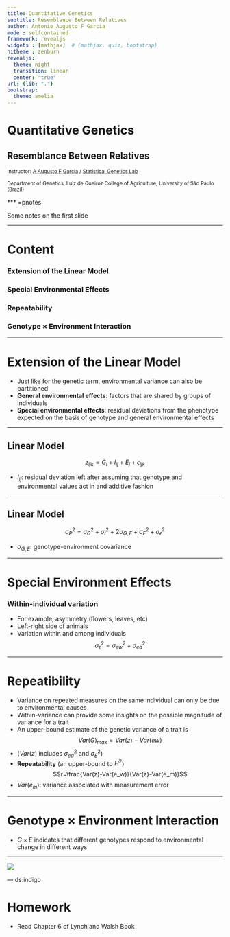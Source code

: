 ```yaml
---
title: Quantitative Genetics
subtitle: Resemblance Between Relatives
author: Antonio Augusto F Garcia
mode : selfcontained
framework: revealjs
widgets : [mathjax]  # {mathjax, quiz, bootstrap}
hitheme : zenburn
revealjs:
  theme: night
  transition: linear
  center: "true"
url: {lib: "."}
bootstrap:
  theme: amelia
---
```


# Quantitative Genetics

## Resemblance Between Relatives

<small>
Instructor: [A Augusto F Garcia](http://about.me/augusto.garcia)
/ [Statistical Genetics Lab](http://statgen.esalq.usp.br) </small>

<small>Department of Genetics, Luiz de Queiroz College of Agriculture,
University of São Paulo (Brazil)</small>

<script src="http://ajax.googleapis.com/ajax/libs/jquery/1.9.1/jquery.min.js"></script>

*** =pnotes

Some notes on the first slide

---

# Content

### Extension of the Linear Model
### Special Environmental Effects
### Repeatability
### Genotype $\times$ Environment Interaction

---

# Extension of the Linear Model

- Just like for the genetic term, environmental variance can also be
  partitioned
- **General environmental effects**: factors that are shared by groups
  of individuals
- **Special environmental effects**: residual deviations from the
  phenotype expected on the basis of genotype and general
  environmental effects

---

## Linear Model

$$z_{ijk} = G_i+I_{ij}+E_j+\epsilon_{ijk}$$

- $I_{ij}$: residual deviation left after assuming that genotype and
  environmental values act in and additive fashion

---

## Linear Model

$$\sigma^2_P=\sigma^2_G+\sigma^2_I+2\sigma_{G,E}+\sigma^2_E+\sigma^2_{\epsilon}$$

- $\sigma_{G,E}$: genotype-environment covariance

---

# Special Environment Effects

### Within-individual variation

- For example, asymmetry (flowers, leaves, etc)
- Left-right side of animals
- Variation within and among individuals
$$\sigma^2_{\epsilon}=\sigma^2_{ew}+\sigma^2_{ea}$$


---

# Repeatibility

- Variance on repeated measures on the same individual can only be due
  to environmental causes
- Within-variance can provide some insights on the possible magnitude
  of variance for a trait
- An upper-bound estimate of the genetic variance of a trait is
$$Var(G)_{max}=Var(z)-Var(ew)$$
- ($Var(z)$ includes $\sigma^2_{ea}$ and $\sigma^2_E$)
- **Repeatability** (an upper-bound to $H^2$)
$$r=\frac{Var(z)-Var(e_w)}{Var(z)-Var(e_m)}$$
- $Var(e_m)$: variance associated with measurement error

---

# Genotype $\times$ Environment Interaction

- $G \times E$ indicates that different genotypes respond to
  environmental change in different ways

---

![](./images/GxE.jpg)


--- ds:indigo


# Homework

  - Read Chapter 6 of Lynch and Walsh Book
